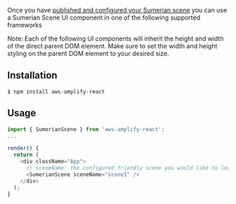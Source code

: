 Once you have [published and configured your Sumerian scene](/lib/xr/getting-started) you can use a Sumerian Scene UI component in one of the following supported frameworks

<Callout>

Note: Each of the following UI components will inherit the height and width of the direct parent DOM element. Make sure to set the width and height styling on the parent DOM element to your desired size.

</Callout>

## Installation
```
$ npm install aws-amplify-react
```

## Usage
```javascript
import { SumerianScene } from 'aws-amplify-react';
...

render() {
  return (
    <div className="App">
      // sceneName: the configured friendly scene you would like to load
      <SumerianScene sceneName="scene1" />
    </div>
  );
}
```

